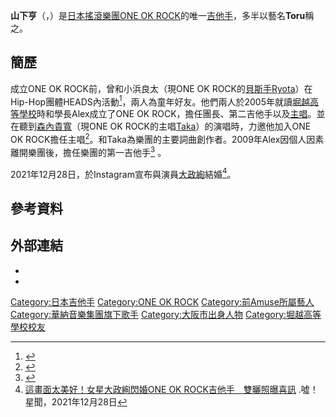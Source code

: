 {{藝人
| 姓名 = 山下亨
| 類型 = 演奏者
| 圖片 = Toru Yamashita, One OK Rock.JPG
| 圖片尺寸 = 
| 圖片簡介 = 
| 外文名 = {{lang|ja|山下 亨}}<small>（{{lang|ja|やました とおる}}）</small>
| 外文 = ja
| 羅馬拼音 = Yamashita Toru
| 暱稱 = Toru                      
| 國籍 = {{JPN}}
| 父母 = 
| 配偶 = {{marriage|[[大政絢|大政絢]]|2021}}
| 出生日期 = {{Birth date and age|1988|12|7|mf=y}}
| 出生地點 = {{flagicon|JPN}} [[大阪市|大阪市]]
| 教育程度 = [[堀越高等學校|堀越高等學校]]
| 音樂類型 = [[另類搖滾|另類搖滾]]、[[後硬核|後硬核]]
| 演奏樂器 = [[吉他|吉他]]、人聲
| 職業 = 音樂人、作詞家、作曲家
| 活躍年代 = 2000年至今
| 經紀公司 = [[Amuse|Amuse]]（2007年 - 2021年）<br>[[ONE_OK_ROCK#自立門戶（2021年~）|株式会社10969]]（2021年至今）
| 唱片公司 = {{JPN}}[[A-Sketch|A-Sketch]]（2007年4月25日 - 2021年）<br />{{JPN}}[[華納兄弟唱片公司|華納兄弟唱片公司]]（2015年9月25日至今）<br>{{USA}}[[拉麵工坊|拉麵工坊]]（2016年9月至今）
| 相關團體 = HEADS、[[ONE_OK_ROCK|ONE OK ROCK]]（2005年至今）
| 網站 = {{url|http://www.oneokrock.com/index.html|ONE OK ROCK官方網站}} 
}}
{{japanese|japanese=山下 亨|kana=やました　とおる|romaji=Yamashita Toru}}

'''山下亨'''（{{jpn|j=山下 亨|kn=やました とおる|rm=Yamashita Toru}}，{{bd|1988年|12月7日|catIdx=Yamashita Toru}}）是[[日本|日本]][[搖滾|搖滾]][[樂團|樂團]][[ONE_OK_ROCK|ONE OK ROCK]]的唯一[[吉他手|吉他手]]，多半以藝名'''Toru'''稱之。

==簡歷==
成立ONE OK ROCK前，曾和小浜良太（現ONE OK ROCK的[[貝斯手|貝斯手]]Ryota）在Hip-Hop團體HEADS內活動<ref>{{Cite web |url=http://www.jpopasia.com/celebrity/toru/ |title=存档副本 |accessdate=2015-07-19 |archive-date=2015-05-09 |archive-url=https://web.archive.org/web/20150509105534/http://www.jpopasia.com/celebrity/toru/ |dead-url=no }}</ref>，兩人為童年好友。他們兩人於2005年就讀[[堀越高等學校|堀越高等學校]]時和學長Alex成立了ONE OK ROCK，擔任團長、第二吉他手以及[[主唱|主唱]]。並在聽到[[森內貴寬|森內貴寬]]（現ONE OK ROCK的主唱[[Taka|Taka]]）的演唱時，力邀他加入ONE OK ROCK擔任主唱<ref>{{Cite web |url=http://karashuki.tumblr.com/post/71605558461/the-history-of-one-ok-rock-part-1 |title=存档副本 |accessdate=2015-07-19 |archive-date=2015-07-22 |archive-url=https://web.archive.org/web/20150722105126/http://karashuki.tumblr.com/post/71605558461/the-history-of-one-ok-rock-part-1 |dead-url=no }}</ref>。和Taka為樂團的主要詞曲創作者。2009年Alex因個人因素離開樂團後，擔任樂團的第一吉他手<ref>{{Cite web|title=ONE OK ROCKのギタリストAlex脱退、4人で活動再開|url=https://natalie.mu/music/news/16457|access-date=2021-09-30|last=Inc|first=Natasha|work=音楽ナタリー|language=ja|archive-date=2011-11-24|archive-url=https://web.archive.org/web/20111124100918/http://natalie.mu/music/news/16457}}</ref> 。

2021年12月28日，於Instagram宣布與演員[[大政絢|大政絢]]結婚<ref>[https://stars.udn.com/star/story/10089/5994451 這畫面太美好！女星大政絢閃婚ONE OK ROCK吉他手　雙曬照曝喜訊] {{Wayback|url=https://stars.udn.com/star/story/10089/5994451 |date=20211228000000 }}.噓！星聞，2021年12月28日</ref>。

==參考資料==
<references />

== 外部連結 ==
* {{url|www.oneokrock.com/index.html|官方網站}}
* {{Instagram|toru_10969|Toru}}

{{ONE OK ROCK}}
{{Normdaten}}
{{DEFAULTSORT: Yamashita Toru}}
[[Category:日本吉他手|Category:日本吉他手]]
[[Category:ONE_OK_ROCK|Category:ONE OK ROCK]]
[[Category:前Amuse所屬藝人|Category:前Amuse所屬藝人]]
[[Category:華納音樂集團旗下歌手|Category:華納音樂集團旗下歌手]]
[[Category:大阪市出身人物|Category:大阪市出身人物]]
[[Category:堀越高等學校校友|Category:堀越高等學校校友]]